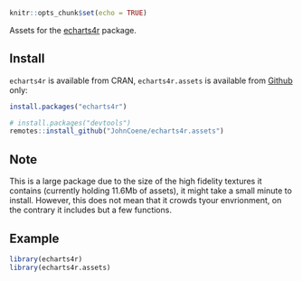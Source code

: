 
```r
knitr::opts_chunk$set(echo = TRUE)
```

Assets for the [echarts4r](https://echarts4r.john-coene.com) package.

## Install

`echarts4r` is available from CRAN, `echarts4r.assets` is available from [Github](https://github.com/JohnCoene/echarts4r) only:

```r
install.packages("echarts4r")

# install.packages("devtools")
remotes::install_github("JohnCoene/echarts4r.assets")
```

## Note

This is a large package due to the size of the high fidelity textures it contains (currently holding 11.6Mb of assets), it might take a small minute to install. However, this does not mean that it crowds tyour envrionment, on the contrary it includes but a few functions.

## Example

```r
library(echarts4r)
library(echarts4r.assets)


```
